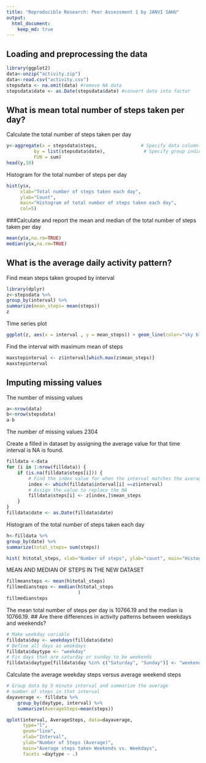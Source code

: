 ```yaml
---
title: "Reproducible Research: Peer Assessment 1 by JANVI SAHU"
output: 
  html_document:
    keep_md: true
---
```


## Loading and preprocessing the data

```r
library(ggplot2)
data<-unzip("activity.zip")
data<-read.csv("activity.csv")
stepsdata <- na.omit(data) #remove NA data
stepsdata$date <- as.Date(stepsdata$date) #convert date into factor
```

## What is mean total number of steps taken per day?

Calculate the total number of steps taken per day

```r
y<-aggregate(x = stepsdata$steps,                # Specify data column
          by = list(stepsdata$date),              # Specify group indicator
          FUN = sum) 
head(y,10)
```

Histogram for the total number of steps per day

```r
hist(y$x, 
     xlab="Total number of steps taken each day", 
     ylab="Count", 
     main="Histogram of total number of steps taken each day",
     col=5)
```

\#\#\#Calculate and report the mean and median of the total number of steps taken per day

```r
mean(y$x,na.rm=TRUE)
median(y$x,na.rm=TRUE)
```

## What is the average daily activity pattern?

Find mean steps taken grouped by interval

```r
library(dplyr)
z<-stepsdata %>%
group_by(interval) %>%
summarize(mean_steps= mean(steps))
z

```

Time series plot

```r
ggplot(z, aes(x = interval , y = mean_steps)) + geom_line(color="sky blue", size=1) + labs(title = "Avg. Daily Steps", x = "Interval", y = "Avg. Steps per day")
```

Find the interval with maximum mean of steps

```r

maxstepinterval <- z$interval[which.max(z$mean_steps)]
maxstepinterval
```

## Imputing missing values
The number of missing values

```r
a<-nrow(data)
b<-nrow(stepsdata)
a-b
```

The number of missing values 2304

 Create a filled in dataset by assigning the average value for that time interval is NA is found.
```r
filldata <-data
for (i in 1:nrow(filldata)) {
    if (is.na(filldata$steps[i])) {
        # Find the index value for when the interval matches the average
        index <- which(filldata$interval[i] ==z$interval)
        # Assign the value to replace the NA
        filldata$steps[i] <- z[index,]$mean_steps
    }
}
filldata$date <- as.Date(filldata$date) 
```
Histogram of the total number of steps taken each day
```r
h<-filldata %>%
group_by(date) %>%
summarize(total_steps= sum(steps))

hist( h$total_steps, xlab="Number of steps", ylab="count", main="Histogram of number of steps")
```
MEAN AND MEDIAN OF STEPS IN THE NEW DATASET
```r
fillmeansteps <- mean(h$total_steps)
fillmediansteps <- median(h$total_steps
                          )
fillmediansteps

```

The mean total number of steps per day is 10766.19 and the median is 10766.19.
## Are there differences in activity patterns between weekdays and weekends?
```r



# Make weekday variable
filldata$day <- weekdays(filldata$date)
# Define all days as weekdays
filldata$daytype <- "weekday"
# Fix days that are saturday or sunday to be weekends
filldata$daytype[filldata$day %in% c("Saturday", "Sunday")] <- "weekend"
```
Calculate the average weekday steps versus average weekend steps
```r



# Group data by 5 minute interval and summarize the average
# number of steps in that interval
dayaverage <- filldata %>%
    group_by(daytype, interval) %>%
    summarize(AverageSteps=mean(steps))
```

    
```r
qplot(interval, AverageSteps, data=dayaverage,
      type="l",
      geom="line",
      xlab="Interval",
      ylab="Number of Steps (Average)",
      main="Average steps taken Weekends vs. Weekdays",
      facets =daytype ~ .)
```


